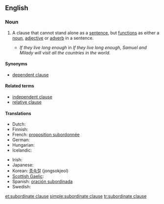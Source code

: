 ==English==

===Noun===
{{en-noun|sg=[[subordinate]] [[clause]]}}

# {{grammar}} A clause that cannot stand alone as a [[sentence]], but [[function]]s as either a [[noun]], [[adjective]] or [[adverb]] in a sentence.
#* ''If they live long enough'' in ''If they live long enough, Samuel and Milady will visit all the countries in the world.''

====Synonyms====
* [[dependent clause]]

====Related terms====
* [[independent clause]]
* [[relative clause]]

====Translations====
{{trans-top|a clause that cannot stand alone}}
* Dutch: {{t+|nl|bijzin|m}}
* Finnish: {{t-|fi|sivulause}}
* French: [[proposition subordonnée]] {{f}}
* German: {{t+|de|Nebensatz|m}}
* Hungarian: {{t|hu|alárendelt mondat}}
* Icelandic: {{t|is|aukasetning|f}}
{{trans-mid}}
* Irish: {{t-|ga|fochlásal|m|xs=Irish}}
* Japanese: {{t|ja|従属節|tr=jūzokusetsu}}
* Korean: [[종속절]] (jongsokjeol)
* [[Scottish Gaelic]]: {{t-|gd|fo-chlàs|m|xs=Scottish Gaelic}}
* Spanish: [[oración subordinada]] {{f}}
* Swedish: {{t|sv|bisats|c}}
{{trans-bottom}}

[[et:subordinate clause]]
[[simple:subordinate clause]]
[[tr:subordinate clause]]